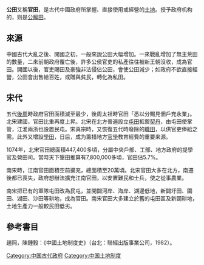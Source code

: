 '''公田'''又稱'''官田'''，是古代中國政府所掌握、直接使用或經營的[[中国土地制度|土地]]。授予政府机构的，则是[[公廨田|公廨田]]。

==來源==
中國古代大亂之後、開國之初，一般來說公田大幅增加。一來戰亂增加了無主荒田的數量，二來前朝政府覆亡後，許多公侯官吏的私產往往被新王朝沒收，成為官田。開國以後，官吏賜田及豪強非法侵佔公田，會使公田減少；如政府不欲直接經營，公田會出售給百姓，或贈與貧民，轉化為私田。

==宋代==
五代[[後周|後周]]時政府官田面積減至最少，後周太祖時官田「悉以分賜見佃戶充永業」。北宋建國，官田比重再度上昇。北宋在北方普遍設立[[屯田|屯田]]抵禦[[契丹|契丹]]，由屯田使掌管，江淮兩浙也設置民屯。宋真宗時，又恢復五代時廢除的[[職田|職田]]，以供官吏俸給之需。此外又增設[[学田制度|學田]]，日后，成为籌措地方[[官學|官學]]教育經費的重要来源。

1074年，北宋官田總面積447,400多頃，分屬中央戶部、工部、地方政府的提學官及營田司。當時天下墾田推算有7,800,000多頃，官田佔5.7%。

南宋時，江南官田面積空前擴充，總面積至20萬頃。北宋官田大多在北方，南遷後都已喪失，政府想辦法擴充江南官田，以安置難民和士兵，使之從事農業。

南宋把已有的軍隊屯田改為民屯，並開闢河岸、海岸、湖邊低地，新闢圩田、圍田、湖田、沙田等耕地，成為官田。南宋官田大多建立於舊的屯田區及新闢耕地，土地生產力一般較民田低劣。

==參考書目==
趙岡，陳鍾毅：《中國土地制度史》（台北：聯經出版事業公司，1982）。

[[Category:中国古代政府|Category:中国古代政府]]
[[Category:中国土地制度|Category:中国土地制度]]